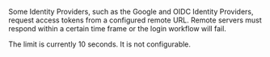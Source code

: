 Some Identity Providers, such as the Google and OIDC Identity Providers, request access tokens from a configured remote URL. Remote servers must respond within a certain time frame or the login workflow will fail.

The limit is currently 10 seconds. It is not configurable.
